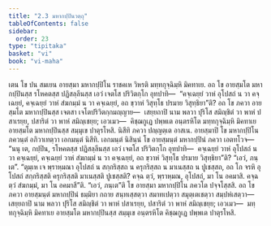 ```yaml
---
title: "2.3 มหากปฺปินวตฺถุ"
tableOfContents: false
sidebar:
  order: 23
type: "tipitaka"
basket: "vi"
book: "vi-maha"
---
```



<DynamicBreadcrumb />

<Division number="137" book="vi-maha">

<Paragraph number="590" book="vi-maha">
เตน โข ปน สมเยน อายสฺมา มหากปฺปิโน ราชคเห วิหรติ มทฺทกุจฺฉิมฺหิ มิคทาเย. อถ โข อายสฺมโต มหากปฺปินสฺส รโหคตสฺส ปฏิสลฺลีนสฺส เอวํ เจตโส ปริวิตกฺโก อุทปาทิ—  “คจฺเฉยฺยํ วาหํ อุโปสถํ น วา คจฺเฉยฺยํ, คจฺเฉยฺยํ วาหํ สํฆกมฺมํ น วา คจฺเฉยฺยํ, อถ ขฺวาหํ วิสุทฺโธ ปรมาย วิสุทฺธิยา”ติ? อถ โข ภควา อายสฺมโต มหากปฺปินสฺส เจตสา เจโตปริวิตกฺกมญฺญาย—  เสยฺยถาปิ นาม พลวา ปุริโส สมิญฺชิตํ วา พาหํ ปสาเรยฺย, ปสาริตํ วา พาหํ สมิญฺเชยฺย; เอวเมว—  คิชฺฌกูเฏ ปพฺพเต อนฺตรหิโต มทฺทกุจฺฉิมฺหิ มิคทาเย อายสฺมโต มหากปฺปินสฺส สมฺมุเข ปาตุรโหสิ. นิสีทิ ภควา ปญฺญตฺเต อาสเน. อายสฺมาปิ โข มหากปฺปิโน ภควนฺตํ อภิวาเทตฺวา เอกมนฺตํ นิสีทิ. เอกมนฺตํ นิสินฺนํ โข อายสฺมนฺตํ มหากปฺปินํ ภควา เอตทโวจ—  “นนุ เต, กปฺปิน, รโหคตสฺส ปฏิสลฺลีนสฺส เอวํ เจตโส ปริวิตกฺโก อุทปาทิ—  คจฺเฉยฺยํ วาหํ อุโปสถํ น วา คจฺเฉยฺยํ, คจฺเฉยฺยํ วาหํ สํฆกมฺมํ น วา คจฺเฉยฺยํ, อถ ขฺวาหํ วิสุทฺโธ ปรมาย วิสุทฺธิยา”ติ? “เอวํ, ภนฺเต”. “ตุมฺเห เจ พฺราหฺมณา อุโปสถํ น สกฺกริสฺสถ น ครุกริสฺสถ น มาเนสฺสถ น ปูเชสฺสถ, อถ โก จรหิ อุโปสถํ สกฺกริสฺสติ ครุกริสฺสติ มาเนสฺสติ ปูเชสฺสติ? คจฺฉ ตฺวํ, พฺราหฺมณ, อุโปสถํ, มา โน อคมาสิ. คจฺฉ ตฺวํ สํฆกมฺมํ, มา โน อคมาสี”ติ. “เอวํ, ภนฺเต”ติ โข อายสฺมา มหากปฺปิโน ภควโต ปจฺจโสฺสสิ. อถ โข ภควา อายสฺมนฺตํ มหากปฺปินํ ธมฺมิยา กถาย สนฺทเสฺสตฺวา สมาทเปตฺวา สมุตฺเตเชตฺวา สมฺปหํเสตฺวา—  เสยฺยถาปิ นาม พลวา ปุริโส สมิญฺชิตํ วา พาหํ ปสาเรยฺย, ปสาริตํ วา พาหํ สมิญฺเชยฺย; เอวเมว—  มทฺทกุจฺฉิมฺหิ มิคทาเย อายสฺมโต มหากปฺปินสฺส สมฺมุเข อนฺตรหิโต คิชฺฌกูเฏ ปพฺพเต ปาตุรโหสิ.
</Paragraph>
</Division>